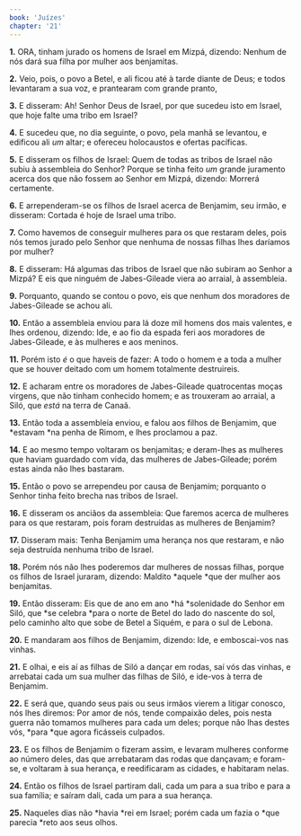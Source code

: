```yaml
---
book: 'Juízes'
chapter: '21'
---
```


**1.** ORA, tinham jurado os homens de Israel em Mizpá, dizendo: Nenhum de nós dará sua filha por mulher aos benjamitas.

**2.** Veio, pois, o povo a Betel, e ali ficou até à tarde diante de Deus; e todos levantaram a sua voz, e prantearam com grande pranto,

**3.** E disseram: Ah! Senhor Deus de Israel, por que sucedeu isto em Israel, que hoje falte uma tribo em Israel?

**4.** E sucedeu que, no dia seguinte, o povo, pela manhã se levantou, e edificou ali *um* altar; e ofereceu holocaustos e ofertas pacíficas.

**5.** E disseram os filhos de Israel: Quem de todas as tribos de Israel não subiu à assembleia do Senhor? Porque se tinha feito *um* grande juramento acerca dos que não fossem ao Senhor em Mizpá, dizendo: Morrerá certamente.

**6.** E arrependeram-se os filhos de Israel acerca de Benjamim, seu irmão, e disseram: Cortada é hoje de Israel uma tribo.

**7.** Como havemos de conseguir mulheres para os que restaram deles, pois nós temos jurado pelo Senhor que nenhuma de nossas filhas lhes daríamos por mulher?

**8.** E disseram: Há algumas das tribos de Israel que não subiram ao Senhor a Mizpá? E eis que ninguém de Jabes-Gileade viera ao arraial, à assembleia.

**9.** Porquanto, quando se contou o povo, eis que nenhum dos moradores de Jabes-Gileade se achou ali.

**10.** Então a assembleia enviou para lá doze mil homens dos mais valentes, e lhes ordenou, dizendo: Ide, e ao fio da espada feri aos moradores de Jabes-Gileade, e às mulheres e aos meninos.

**11.** Porém isto *é* o que haveis de fazer: A todo o homem e a toda a mulher que se houver deitado com um homem totalmente destruireis.

**12.** E acharam entre os moradores de Jabes-Gileade quatrocentas moças virgens, que não tinham conhecido homem; e as trouxeram ao arraial, a Siló, que *está* na terra de Canaã.

**13.** Então toda a assembleia enviou, e falou aos filhos de Benjamim, que *estavam *na penha de Rimom, e lhes proclamou a paz.

**14.** E ao mesmo tempo voltaram os benjamitas; e deram-lhes as mulheres que haviam guardado com vida, das mulheres de Jabes-Gileade; porém estas ainda não lhes bastaram.

**15.** Então o povo se arrependeu por causa de Benjamim; porquanto o Senhor tinha feito brecha nas tribos de Israel.

**16.** E disseram os anciãos da assembleia: Que faremos acerca de mulheres para os que restaram, pois foram destruídas as mulheres de Benjamim?

**17.** Disseram mais: Tenha Benjamim uma herança nos que restaram, e não seja destruída nenhuma tribo de Israel.

**18.** Porém nós não lhes poderemos dar mulheres de nossas filhas, porque os filhos de Israel juraram, dizendo: Maldito *aquele *que der mulher aos benjamitas.

**19.** Então disseram: Eis que de ano em ano *há *solenidade do Senhor em Siló, que *se celebra *para o norte de Betel do lado do nascente do sol, pelo caminho alto que sobe de Betel a Siquém, e para o sul de Lebona.

**20.** E mandaram aos filhos de Benjamim, dizendo: Ide, e emboscai-vos nas vinhas.

**21.** E olhai, e eis aí as filhas de Siló a dançar em rodas, saí vós das vinhas, e arrebatai cada um sua mulher das filhas de Siló, e ide-vos à terra de Benjamim.

**22.** E será que, quando seus pais ou seus irmãos vierem a litigar conosco, nós lhes diremos: Por amor de nós, tende compaixão deles, pois nesta guerra não tomamos mulheres para cada um deles; porque não lhas destes vós, *para *que agora ficásseis culpados.

**23.** E os filhos de Benjamim o fizeram assim, e levaram mulheres conforme ao número deles, das que arrebataram das rodas que dançavam; e foram-se, e voltaram à sua herança, e reedificaram as cidades, e habitaram nelas.

**24.** Então os filhos de Israel partiram dali, cada um para a sua tribo e para a sua família; e saíram dali, cada um para a sua herança.

**25.** Naqueles dias não *havia *rei em Israel; porém cada um fazia o *que parecia *reto aos seus olhos.